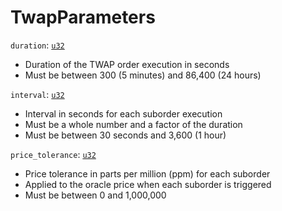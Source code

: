 # TwapParameters

`duration`: [`u32`]
- Duration of the TWAP order execution in seconds
- Must be between 300 (5 minutes) and 86,400 (24 hours)

`interval`: [`u32`]
- Interval in seconds for each suborder execution
- Must be a whole number and a factor of the duration
- Must be between 30 seconds and 3,600 (1 hour)

`price_tolerance`: [`u32`]
- Price tolerance in parts per million (ppm) for each suborder
- Applied to the oracle price when each suborder is triggered
- Must be between 0 and 1,000,000

[`u32`]: /types/u32
